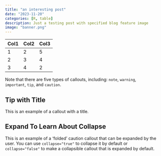 ---
title: "an interesting post"
date: "2023-11-20"
categories: [R, table]
description: Just a testing post with specified blog feature image
image: "banner.png"
---

| Col1 | Col2 | Col3 |
|------|------|------|
| 1    | 2    | 5    |
| 2    | 3    | 4    |
| 3    | 4    | 2    |

::: callout-note
Note that there are five types of callouts, including: `note`, `warning`, `important`, `tip`, and `caution`.
:::

::: callout-tip
## Tip with Title

This is an example of a callout with a title.
:::

::: {.callout-caution collapse="true"}
## Expand To Learn About Collapse

This is an example of a 'folded' caution callout that can be expanded by the user. You can use `collapse="true"` to collapse it by default or `collapse="false"` to make a collapsible callout that is expanded by default.
:::
